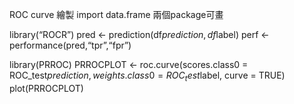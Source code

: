 ROC curve 繪製
import data.frame
兩個package可畫

library("ROCR")
pred <- prediction(df$prediction, df$label)
perf <- performance(pred,"tpr","fpr")




library(PRROC)
PRROCPLOT <- roc.curve(scores.class0 = ROC_test$prediction, weights.class0 = ROC_test$label, curve = TRUE)
plot(PRROCPLOT)